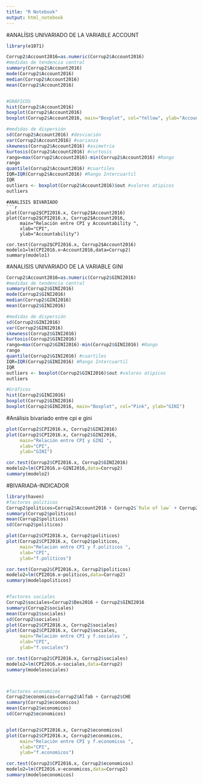 ---
title: "R Notebook"
output: html_notebook
---
#ANALÍSIS UNIVARIADO DE LA VARIABLE ACCOUNT 
```{r}

library(e1071)

Corrup2$Account2016=as.numeric(Corrup2$Account2016)
#medidas de tendencia central 
summary(Corrup2$Account2016)
mode(Corrup2$Account2016)
median(Corrup2$Account2016)
mean(Corrup2$Account2016)


#GRÁFICOS
hist(Corrup2$Account2016)
boxplot(Corrup2$Account2016)
boxplot(Corrup2$Account2016, main="Boxplot", col="Yellow", ylab="Accountability")

#medidas de dispersión
sd(Corrup2$Account2016) #desviación
var(Corrup2$Account2016) #varianza
skewness(Corrup2$Account2016) #asimetría
kurtosis(Corrup2$Account2016) #curtosis 
rango=max(Corrup2$Account2016)-min(Corrup2$Account2016) #Rango
rango
quantile(Corrup2$Account2016) #cuartiles
IQR=IQR(Corrup2$Account2016) #Rango Intercuartil
IQR
outliers <- boxplot(Corrup2$Account2016)$out #valores atipicos
outliers


```
```
#ANALISIS BIVARIADO 
```{r}
plot(Corrup2$CPI2016.x, Corrup2$Account2016)
plot(Corrup2$CPI2016.x, Corrup2$Account2016, 
     main="Relación entre CPI y Accountability ", 
     xlab="CPI", 
     ylab="Accountability")

cor.test(Corrup2$CPI2016.x, Corrup2$Account2016)
modelo1=lm(CPI2016.x~Account2016,data=Corrup2)
summary(modelo1)
```

#ANALISIS UNIVARIADO DE LA VARIABLE GINI
```{r}
Corrup2$Account2016=as.numeric(Corrup2$GINI2016)
#medidas de tendencia central 
summary(Corrup2$GINI2016)
mode(Corrup2$GINI2016)
median(Corrup2$GINI2016)
mean(Corrup2$GINI2016)

#medidas de dispersión 
sd(Corrup2$GINI2016)
var(Corrup2$GINI2016)
skewness(Corrup2$GINI2016)
kurtosis(Corrup2$GINI2016)
rango=max(Corrup2$GINI2016)-min(Corrup2$GINI2016) #Rango
rango
quantile(Corrup2$GINI2016) #cuartiles
IQR=IQR(Corrup2$GINI2016) #Rango Intercuartil
IQR
outliers <- boxplot(Corrup2$GINI2016)$out #valores atipicos
outliers

#Gráficos
hist(Corrup2$GINI2016)
boxplot(Corrup2$GINI2016)
boxplot(Corrup2$GINI2016, main="Boxplot", col="Pink", ylab="GINI")

```
#Análisis bivariado entre cpi e gini 
```{r}
plot(Corrup2$CPI2016.x, Corrup2$GINI2016)
plot(Corrup2$CPI2016.x, Corrup2$GINI2016, 
     main="Relación entre CPI y GINI ", 
     xlab="CPI", 
     ylab="GINI")

cor.test(Corrup2$CPI2016.x, Corrup2$GINI2016)
modelo2=lm(CPI2016.x~GINI2016,data=Corrup2)
summary(modelo2)

```


#BIVARIADA-INDICADOR
```{r}
library(haven)
#factores politicos
Corrup2$politicos=Corrup2$Account2016 + Corrup2$`Rule of law` + Corrup2$Efec2016
summary(Corrup2$politicos)
mean(Corrup2$politicos)
sd(Corrup2$politicos)

plot(Corrup2$CPI2016.x, Corrup2$politicos)
plot(Corrup2$CPI2016.x, Corrup2$politicos, 
     main="Relación entre CPI y f.politicos ", 
     xlab="CPI", 
     ylab="f.politicos")

cor.test(Corrup2$CPI2016.x, Corrup2$politicos)
modelo2=lm(CPI2016.x~politicos,data=Corrup2)
summary(modelopoliticos)


#factores sociales
Corrup2$sociales=Corrup2$Des2016 + Corrup2$GINI2016
summary(Corrup2$sociales)
mean(Corrup2$sociales)
sd(Corrup2$sociales)
plot(Corrup2$CPI2016.x, Corrup2$sociales)
plot(Corrup2$CPI2016.x, Corrup2$sociales, 
     main="Relación entre CPI y f.sociales ", 
     xlab="CPI", 
     ylab="f.sociales")

cor.test(Corrup2$CPI2016.x, Corrup2$sociales)
modelo2=lm(CPI2016.x~sociales,data=Corrup2)
summary(modelosociales)



#factores economicos
Corrup2$economicos=Corrup2$Alfab + Corrup2$CHE
summary(Corrup2$economicos)
mean(Corrup2$economicos)
sd(Corrup2$economicos)


plot(Corrup2$CPI2016.x, Corrup2$economicos)
plot(Corrup2$CPI2016.x, Corrup2$economicos, 
     main="Relación entre CPI y f.economicos ", 
     xlab="CPI", 
     ylab="f.economicos")

cor.test(Corrup2$CPI2016.x, Corrup2$economicos)
modelo2=lm(CPI2016.x~economicos,data=Corrup2)
summary(modeloeconomicos)








```

